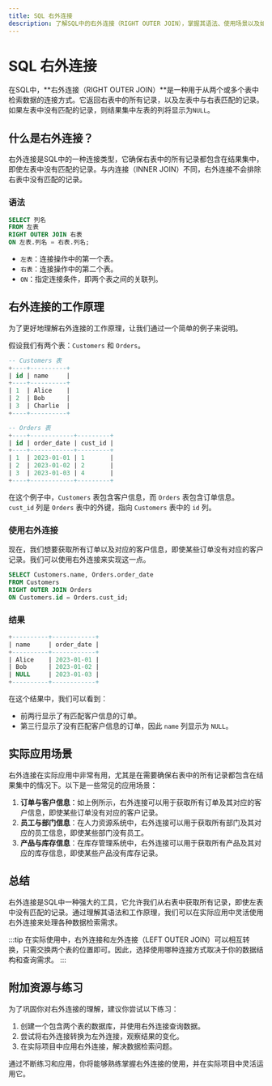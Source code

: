 ```yaml
---
title: SQL 右外连接
description: 了解SQL中的右外连接（RIGHT OUTER JOIN），掌握其语法、使用场景以及如何通过实际案例应用它。
---
```


# SQL 右外连接

在SQL中，**右外连接（RIGHT OUTER JOIN）**是一种用于从两个或多个表中检索数据的连接方式。它返回右表中的所有记录，以及左表中与右表匹配的记录。如果左表中没有匹配的记录，则结果集中左表的列将显示为`NULL`。

## 什么是右外连接？

右外连接是SQL中的一种连接类型，它确保右表中的所有记录都包含在结果集中，即使左表中没有匹配的记录。与内连接（INNER JOIN）不同，右外连接不会排除右表中没有匹配的记录。

### 语法

```sql
SELECT 列名
FROM 左表
RIGHT OUTER JOIN 右表
ON 左表.列名 = 右表.列名;
```

- `左表`：连接操作中的第一个表。
- `右表`：连接操作中的第二个表。
- `ON`：指定连接条件，即两个表之间的关联列。

## 右外连接的工作原理

为了更好地理解右外连接的工作原理，让我们通过一个简单的例子来说明。

假设我们有两个表：`Customers` 和 `Orders`。

```sql
-- Customers 表
+----+----------+
| id | name     |
+----+----------+
| 1  | Alice    |
| 2  | Bob      |
| 3  | Charlie  |
+----+----------+

-- Orders 表
+----+------------+---------+
| id | order_date | cust_id |
+----+------------+---------+
| 1  | 2023-01-01 | 1       |
| 2  | 2023-01-02 | 2       |
| 3  | 2023-01-03 | 4       |
+----+------------+---------+
```

在这个例子中，`Customers` 表包含客户信息，而 `Orders` 表包含订单信息。`cust_id` 列是 `Orders` 表中的外键，指向 `Customers` 表中的 `id` 列。

### 使用右外连接

现在，我们想要获取所有订单以及对应的客户信息，即使某些订单没有对应的客户记录。我们可以使用右外连接来实现这一点。

```sql
SELECT Customers.name, Orders.order_date
FROM Customers
RIGHT OUTER JOIN Orders
ON Customers.id = Orders.cust_id;
```

### 结果

```sql
+----------+------------+
| name     | order_date |
+----------+------------+
| Alice    | 2023-01-01 |
| Bob      | 2023-01-02 |
| NULL     | 2023-01-03 |
+----------+------------+
```

在这个结果中，我们可以看到：
- 前两行显示了有匹配客户信息的订单。
- 第三行显示了没有匹配客户信息的订单，因此 `name` 列显示为 `NULL`。

## 实际应用场景

右外连接在实际应用中非常有用，尤其是在需要确保右表中的所有记录都包含在结果集中的情况下。以下是一些常见的应用场景：

1. **订单与客户信息**：如上例所示，右外连接可以用于获取所有订单及其对应的客户信息，即使某些订单没有对应的客户记录。
2. **员工与部门信息**：在人力资源系统中，右外连接可以用于获取所有部门及其对应的员工信息，即使某些部门没有员工。
3. **产品与库存信息**：在库存管理系统中，右外连接可以用于获取所有产品及其对应的库存信息，即使某些产品没有库存记录。

## 总结

右外连接是SQL中一种强大的工具，它允许我们从右表中获取所有记录，即使左表中没有匹配的记录。通过理解其语法和工作原理，我们可以在实际应用中灵活使用右外连接来处理各种数据检索需求。

:::tip
在实际使用中，右外连接和左外连接（LEFT OUTER JOIN）可以相互转换，只需交换两个表的位置即可。因此，选择使用哪种连接方式取决于你的数据结构和查询需求。
:::

## 附加资源与练习

为了巩固你对右外连接的理解，建议你尝试以下练习：

1. 创建一个包含两个表的数据库，并使用右外连接查询数据。
2. 尝试将右外连接转换为左外连接，观察结果的变化。
3. 在实际项目中应用右外连接，解决数据检索问题。

通过不断练习和应用，你将能够熟练掌握右外连接的使用，并在实际项目中灵活运用它。